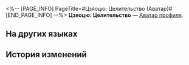 <%-- [PAGE_INFO]
PageTitle=#Цзяоцю: Целительство (Аватар)#
[END_PAGE_INFO] --%>
{{Предмет Инфобокс
|Название    = Цзяоцю: Целительство
|id          = 200126
|Изображение = Аватар Цзяоцю Целительство.png
|Тип         = Аватар профиля
|Инвентарь   = 
|Редкость    = 5
|Эффект      = 
|Описание    = Цзяоцю за назначением лекарств.
|Источник1   = [[Аватар за открытие Чести Безымянных.]]
}}
{{Описание|''«Цянь толчёного острого перца исцелит от потери аппетита. Попробуете?»''}}
'''Цзяоцю: Целительство''' — [[Аватар профиля]].

==На других языках==
{{На других языках
|en   = Jiaoqiu: Medical Practice
|zhs  = 椒丘•仁医
|zht  = 椒丘•仁醫
|ja   = 椒丘・仁医
|ko   = 초구•인의(仁醫)
|es   = Jiaoqiu: Práctica médica
|fr   = Jiaoqiu&nbsp;: Pratique médicale
|ru   = Цзяоцю: Целительство
|th   = Jiaoqiu - คุณหมอใจดี
|vi   = Jiaoqiu - Thầy Thuốc Nhân Từ
|de   = Jiaoqiu: Arzt
|id   = Jiaoqiu: Dokter yang Baik
|pt   = Jiaoqiu: Prática Médica
}}

==История изменений==
{{История изменений|3.5}}